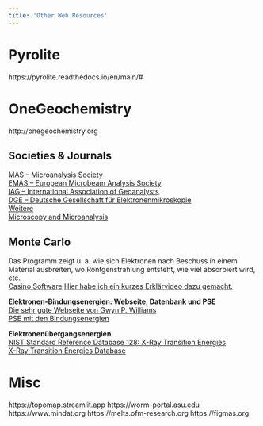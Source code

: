 ```yaml
---
title: 'Other Web Resources' 
---
```


# Pyrolite

https://pyrolite.readthedocs.io/en/main/#


# OneGeochemistry

http://onegeochemistry.org

## Societies & Journals
[MAS – Microanalysis Society](https://the-mas.org)  
[EMAS – European Microbeam Analysis Society](https://www.microbeamanalysis.eu)  
[IAG – International Association of Geoanalysts](http://www.geoanalyst.org)  
[DGE – Deutsche Gesellschaft für Elektronenmikroskopie](https://www.dge-homepage.de)  
[Weitere](https://www.dge-homepage.de/gesellschaften.html)  
[Microscopy and Microanalysis](https://www.cambridge.org/core/journals/microscopy-and-microanalysis)

## Monte Carlo
Das Programm zeigt u. a. wie sich Elektronen nach Beschuss in einem Material ausbreiten, wo Röntgenstrahlung entsteht, wie viel absorbiert wird, etc.  
[Casino Software](https://www.gel.usherbrooke.ca/casino/What.html)
[Hier habe ich ein kurzes Erklärvideo dazu gemacht.](https://vimeo.com/545430511)

**Elektronen-Bindungsenergien: Webseite, Datenbank und PSE**  
[Die sehr gute Webseite von Gwyn P. Williams](https://userweb.jlab.org/~gwyn/)  
[PSE mit den Bindungsenergien](https://userweb.jlab.org/~gwyn/ElectronBindingChart-1.pdf)

**Elektronenübergangsenergien**  
[NIST Standard Reference Database 128: X-Ray Transition Energies](https://www.nist.gov/pml/x-ray-transition-energies-database)  
[X-Ray Transition Energies Database](https://physics.nist.gov/PhysRefData/XrayTrans/Html/search.html/)

# Misc
https://topomap.streamlit.app
https://worm-portal.asu.edu
https://www.mindat.org
https://melts.ofm-research.org
https://figmas.org

<!-- 
https://course.fast.ai 
https://handbookofmineralogy.org/pdf-search/
http://www.science.smith.edu/~jbrady/petrology/tour.php
http://www.minsocam.org/msa/Teaching_Resources.html

https://ugacollections.recollectcms.com/pages/allard
https://discourse.specifysoftware.org/t/about-the-geospecify-project-category/1026
-->